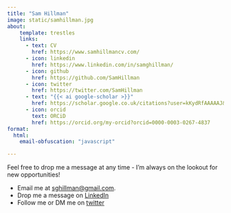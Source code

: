 ```yaml
---
title: "Sam Hillman"
image: static/samhillman.jpg
about:
    template: trestles
    links:
      - text: CV
        href: https://www.samhillmancv.com/
      - icon: linkedin
        href: https://www.linkedin.com/in/samghillman/
      - icon: github
        href: https://github.com/SamHillman
      - icon: twitter
        href: https://twitter.com/SamHillman
      - text: "{{< ai google-scholar >}}"      
        href: https://scholar.google.co.uk/citations?user=kKydRfAAAAAJ&hl=en
      - icon: orcid
        text: ORCiD
        href: https://orcid.org/my-orcid?orcid=0000-0003-0267-4837
format:
  html: 
    email-obfuscation: "javascript"

---
```


Feel free to drop me a message at any time - I'm always on the lookout for new opportunities!

- Email me at [sghillman@gmail.com](mailto:sghillman@gmail.com).
- Drop me a message on [LinkedIn](https://www.linkedin.com/in/samghillman/)
- Follow me or DM me on [twitter](https://twitter.com/SamHillman)